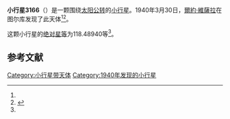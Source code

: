 {{Infobox planet
| bgcolour = #FFFFC0
| name = 3166 Klondike
| symbol = 
| image = 
| caption = 
| discovery = yes
| discovery_ref = 
| discoverer = [[爾約·維薩拉|爾約·維薩拉]]
| discovery_site = [[图尔库|图尔库]] 
| discovered = 1940年3月30日
| designations = yes
| mp_name = 
| named_after = 
| alt_names = 1940 FG/ 1937 LL / 1955 XG / 1957 KM / 1960 HC / 1970 ET / 1974 MT / 1974 QV2 / 1975 VS / 1977 JA1 / 1980 DG4
| mp_category = [[主带小行星|主带小行星]]
| orbit_ref = <ref name="a">[http://ssd.jpl.nasa.gov/sbdb.cgi?sstr=3166 3166 Klondike] {{Wayback|url=http://ssd.jpl.nasa.gov/sbdb.cgi?sstr=3166 |date=20200917201021 }}，小行星數據庫瀏覽器（JPL Small-Body Database Browser）－[[美国国家航空航天局|美国国家航空航天局]]喷气推进实验室</ref>
| epoch = 2456400.5 (2013年4月18日更新)
| aphelion = {{convert|2.4985943|AU|km|3|abbr=on|lk=out}}
| perihelion = {{convert|1.9777903|AU|km|3|abbr=on}}
| semimajor = {{convert|2.2381923|AU|km|3|abbr=on}}
| eccentricity = 0.1163448
| period = 1223.050881 [[日|日]]<br />3.35[[儒略年|儒略年]]
| avg_speed = 
| inclination = 5.23930
| asc_node = 71.98739
| mean_anomaly = 
| arg_peri = 118.48940
| satellites = 
| physical_characteristics = yes
| dimensions = 
| mass = 
| density = 
| surface_grav = 
| escape_velocity = 
| sidereal_day = 
| axial_tilt = 
| pole_ecliptic_lat = 
| pole_ecliptic_lon = 
| albedo = 
| temperatures= 
| temp_name1 = 
| mean_temp_1 = 
| max_temp_1 = 
| temp_name2 = 
| max_temp_2 = 
| spectral_type = 
| abs_magnitude = 118.48940
}}

'''小行星3166'''（{{lang-en|3166 Klondike}}）是一颗围绕[[太阳|太阳]][[公转|公转]]的[[小行星|小行星]]。1940年3月30日，[[爾約·維薩拉|爾約·維薩拉]]在图尔库发现了此天体<ref name="a" /><ref>{{cite news|title=小行星列表|url=http://cfa-www.harvard.edu/iau/lists/NumberedMPs.txt|accessdate=2013-07-08|newspaper=哈佛大学|archive-date=2008-05-17|archive-url=https://web.archive.org/web/20080517010638/http://cfa-www.harvard.edu/iau/lists/NumberedMPs.txt|dead-url=no}}</ref>。

这颗小行星的[[绝对星等|绝对星等]]为118.48940等<ref name="a" />。

==参考文献==
{{reflist}}
{{Minor Planet Number|[[小行星3165|小行星3165]]|[[小行星3167|小行星3167]]}}

{{小天体}}

[[Category:小行星带天体|Category:小行星带天体]]
[[Category:1940年发现的小行星|Category:1940年发现的小行星]]

{{asteroid-stub}}